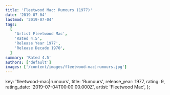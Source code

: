 ```yaml
---
title: 'Fleetwood Mac: Rumours (1977)'
date: '2019-07-04'
lastmod: '2019-07-04'
tags:
  [
    'Artist Fleetwood Mac',
    'Rated 4.5',
    'Release Year 1977',
    'Release Decade 1970',
  ]
summary: 'Rated 4.5'
authors: ['default']
images: ['/content/images/fleetwood-mac|rumours.jpg']
---
```


  key: 'fleetwood-mac|rumours',
  title: 'Rumours',
  release_year: 1977,
  rating: 9,
  rating_date: '2019-07-04T00:00:00.000Z',
  artist: 'Fleetwood Mac',
};

<MusicRating data={data} />
